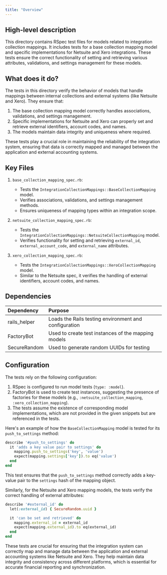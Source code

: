 ```yaml
---
title: "Overview"
---
```


## High-level description
This directory contains RSpec test files for models related to integration collection mappings. It includes tests for a base collection mapping model and specific implementations for Netsuite and Xero integrations. These tests ensure the correct functionality of setting and retrieving various attributes, validations, and settings management for these models.

## What does it do?
The tests in this directory verify the behavior of models that handle mappings between internal collections and external systems (like Netsuite and Xero). They ensure that:

1. The base collection mapping model correctly handles associations, validations, and settings management.
2. Specific implementations for Netsuite and Xero can properly set and retrieve external identifiers, account codes, and names.
3. The models maintain data integrity and uniqueness where required.

These tests play a crucial role in maintaining the reliability of the integration system, ensuring that data is correctly mapped and managed between the application and external accounting systems.

## Key Files
1. `base_collection_mapping_spec.rb`:
   - Tests the `IntegrationCollectionMappings::BaseCollectionMapping` model.
   - Verifies associations, validations, and settings management methods.
   - Ensures uniqueness of mapping types within an integration scope.

2. `netsuite_collection_mapping_spec.rb`:
   - Tests the `IntegrationCollectionMappings::NetsuiteCollectionMapping` model.
   - Verifies functionality for setting and retrieving `external_id`, `external_account_code`, and `external_name` attributes.

3. `xero_collection_mapping_spec.rb`:
   - Tests the `IntegrationCollectionMappings::XeroCollectionMapping` model.
   - Similar to the Netsuite spec, it verifies the handling of external identifiers, account codes, and names.

## Dependencies
| Dependency | Purpose |
|:-----------|:--------|
| rails_helper | Loads the Rails testing environment and configuration |
| FactoryBot | Used to create test instances of the mapping models |
| SecureRandom | Used to generate random UUIDs for testing |

## Configuration
The tests rely on the following configuration:

1. RSpec is configured to run model tests (`type: :model`).
2. FactoryBot is used to create test instances, suggesting the presence of factories for these models (e.g., `:netsuite_collection_mapping`, `:xero_collection_mapping`).
3. The tests assume the existence of corresponding model implementations, which are not provided in the given snippets but are referenced in the tests.

Here's an example of how the `BaseCollectionMapping` model is tested for its `push_to_settings` method:

```ruby
describe '#push_to_settings' do
  it 'adds a key value pair to settings' do
    mapping.push_to_settings('key', 'value')
    expect(mapping.settings['key']).to eq('value')
  end
end
```

This test ensures that the `push_to_settings` method correctly adds a key-value pair to the `settings` hash of the mapping object.

Similarly, for the Netsuite and Xero mapping models, the tests verify the correct handling of external attributes:

```ruby
describe '#external_id' do
  let(:external_id) { SecureRandom.uuid }

  it 'can be set and retrieved' do
    mapping.external_id = external_id
    expect(mapping.external_id).to eq(external_id)
  end
end
```

These tests are crucial for ensuring that the integration system can correctly map and manage data between the application and external accounting systems like Netsuite and Xero. They help maintain data integrity and consistency across different platforms, which is essential for accurate financial reporting and synchronization.